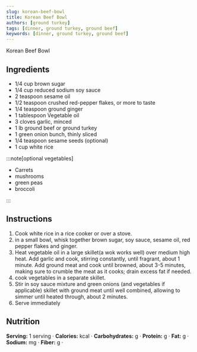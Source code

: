 ```yaml
---
slug: korean-beef-bowl
title: Korean Beef Bowl
authors: [ground turkey]
tags: [dinner, ground turkey, ground beef]
keywords: [dinner, ground turkey, ground beef]
---
```


Korean Beef Bowl
<!-- <img src="/img/chicken-and-orzo-skillet.jpg" alt="Creamy Chicken And Orzo Skillet Picture" width="800" height="670" /> -->

<!-- truncate -->


## Ingredients
- 1/4 cup brown sugar
- 1/4 cup reduced sodium soy sauce
- 2 teaspoon sesame oil
- 1/2 teaspoon crushed red-pepper flakes, or more to taste
- 1/4 teaspoon ground ginger
- 1 tablespoon Vegetable oil
- 3 cloves garlic, minced
- 1 lb ground beef or ground turkey
- 1 green onion bunch, thinly sliced
- 1/4 teaspoon sesame seeds (optional)
- 1 cup white rice

:::note[optional vegetables]

- Carrets
- mushrooms
- green peas
- broccoli 

:::

## Instructions 

1. Cook white rice in a rice cooker or over a stove. 
2. in a small bowl, whisk together brown sugar, soy sauce, sesame oil, red pepper flakes and ginger. 
3. Heat vegetable oil in a large skillet(a wok works well) over medium high heat. Add garlic and cook, stirring constantly, until fragrant, about 1 minute. Add ground meat and cook until browned, about 3-5 minutes, making sure to crumble the meat as it cooks; drain excess fat if needed.
4. cook vegetables in a separate skillet. 
5. Stir in soy sauce mixture and green onions (and vegetables if applicable) skillet with ground meat until well combined, allowing to simmer until heated through, about 2 minutes.
6. Serve immediately


## Nutrition
**Serving:** 1 serving · 
**Calories:** kcal · 
**Carbohydrates:** g · 
**Protein:** g · 
**Fat:** g · 
**Sodium:** mg · 
**Fiber:** g · 